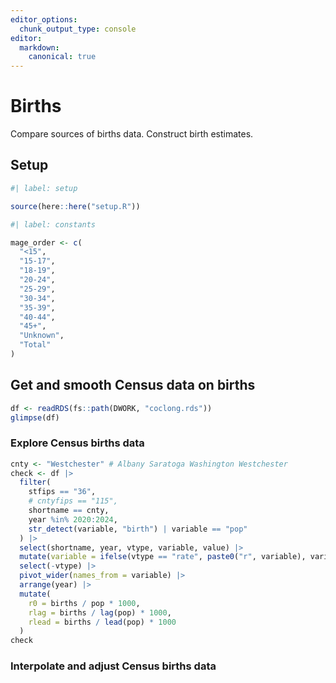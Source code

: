 ```yaml
---
editor_options: 
  chunk_output_type: console
editor:
  markdown:
    canonical: true  
---
```


# Births

Compare sources of births data.
Construct birth estimates.

## Setup
```r
#| label: setup

source(here::here("setup.R"))
```


```r
#| label: constants

mage_order <- c(
  "<15",
  "15-17",
  "18-19",
  "20-24",
  "25-29",
  "30-34",
  "35-39",
  "40-44",
  "45+",
  "Unknown",
  "Total"
)

```

## Get and smooth Census data on births

```r

df <- readRDS(fs::path(DWORK, "coclong.rds"))
glimpse(df)


```

### Explore Census births data

```r
cnty <- "Westchester" # Albany Saratoga Washington Westchester
check <- df |>
  filter(
    stfips == "36",
    # cntyfips == "115",
    shortname == cnty,
    year %in% 2020:2024,
    str_detect(variable, "birth") | variable == "pop"
  ) |>
  select(shortname, year, vtype, variable, value) |>
  mutate(variable = ifelse(vtype == "rate", paste0("r", variable), variable)) |>
  select(-vtype) |>
  pivot_wider(names_from = variable) |>
  arrange(year) |>
  mutate(
    r0 = births / pop * 1000,
    rlag = births / lag(pop) * 1000,
    rlead = births / lead(pop) * 1000
  )
check

```

### Interpolate and adjust Census births data
